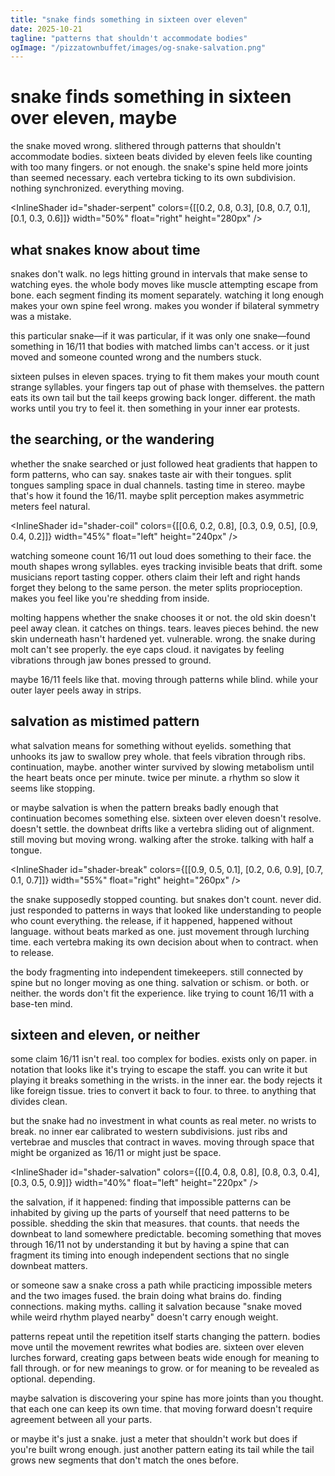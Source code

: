 ```yaml
---
title: "snake finds something in sixteen over eleven"
date: 2025-10-21
tagline: "patterns that shouldn't accommodate bodies"
ogImage: "/pizzatownbuffet/images/og-snake-salvation.png"
---
```



# snake finds something in sixteen over eleven, maybe

the snake moved wrong. slithered through patterns that shouldn't accommodate bodies. sixteen beats divided by eleven feels like counting with too many fingers. or not enough. the snake's spine held more joints than seemed necessary. each vertebra ticking to its own subdivision. nothing synchronized. everything moving.

<InlineShader id="shader-serpent" colors={[[0.2, 0.8, 0.3], [0.8, 0.7, 0.1], [0.1, 0.3, 0.6]]} width="50%" float="right" height="280px" />

## what snakes know about time

snakes don't walk. no legs hitting ground in intervals that make sense to watching eyes. the whole body moves like muscle attempting escape from bone. each segment finding its moment separately. watching it long enough makes your own spine feel wrong. makes you wonder if bilateral symmetry was a mistake.

this particular snake—if it was particular, if it was only one snake—found something in 16/11 that bodies with matched limbs can't access. or it just moved and someone counted wrong and the numbers stuck.

sixteen pulses in eleven spaces. trying to fit them makes your mouth count strange syllables. your fingers tap out of phase with themselves. the pattern eats its own tail but the tail keeps growing back longer. different. the math works until you try to feel it. then something in your inner ear protests.

## the searching, or the wandering

whether the snake searched or just followed heat gradients that happen to form patterns, who can say. snakes taste air with their tongues. split tongues sampling space in dual channels. tasting time in stereo. maybe that's how it found the 16/11. maybe split perception makes asymmetric meters feel natural.

<InlineShader id="shader-coil" colors={[[0.6, 0.2, 0.8], [0.3, 0.9, 0.5], [0.9, 0.4, 0.2]]} width="45%" float="left" height="240px" />

watching someone count 16/11 out loud does something to their face. the mouth shapes wrong syllables. eyes tracking invisible beats that drift. some musicians report tasting copper. others claim their left and right hands forget they belong to the same person. the meter splits proprioception. makes you feel like you're shedding from inside.

molting happens whether the snake chooses it or not. the old skin doesn't peel away clean. it catches on things. tears. leaves pieces behind. the new skin underneath hasn't hardened yet. vulnerable. wrong. the snake during molt can't see properly. the eye caps cloud. it navigates by feeling vibrations through jaw bones pressed to ground.

maybe 16/11 feels like that. moving through patterns while blind. while your outer layer peels away in strips.

## salvation as mistimed pattern

what salvation means for something without eyelids. something that unhooks its jaw to swallow prey whole. that feels vibration through ribs. continuation, maybe. another winter survived by slowing metabolism until the heart beats once per minute. twice per minute. a rhythm so slow it seems like stopping.

or maybe salvation is when the pattern breaks badly enough that continuation becomes something else. sixteen over eleven doesn't resolve. doesn't settle. the downbeat drifts like a vertebra sliding out of alignment. still moving but moving wrong. walking after the stroke. talking with half a tongue.

<InlineShader id="shader-break" colors={[[0.9, 0.5, 0.1], [0.2, 0.6, 0.9], [0.7, 0.1, 0.7]]} width="55%" float="right" height="260px" />

the snake supposedly stopped counting. but snakes don't count. never did. just responded to patterns in ways that looked like understanding to people who count everything. the release, if it happened, happened without language. without beats marked as one. just movement through lurching time. each vertebra making its own decision about when to contract. when to release.

the body fragmenting into independent timekeepers. still connected by spine but no longer moving as one thing. salvation or schism. or both. or neither. the words don't fit the experience. like trying to count 16/11 with a base-ten mind.

## sixteen and eleven, or neither

some claim 16/11 isn't real. too complex for bodies. exists only on paper. in notation that looks like it's trying to escape the staff. you can write it but playing it breaks something in the wrists. in the inner ear. the body rejects it like foreign tissue. tries to convert it back to four. to three. to anything that divides clean.

but the snake had no investment in what counts as real meter. no wrists to break. no inner ear calibrated to western subdivisions. just ribs and vertebrae and muscles that contract in waves. moving through space that might be organized as 16/11 or might just be space.

<InlineShader id="shader-salvation" colors={[[0.4, 0.8, 0.8], [0.8, 0.3, 0.4], [0.3, 0.5, 0.9]]} width="40%" float="left" height="220px" />

the salvation, if it happened: finding that impossible patterns can be inhabited by giving up the parts of yourself that need patterns to be possible. shedding the skin that measures. that counts. that needs the downbeat to land somewhere predictable. becoming something that moves through 16/11 not by understanding it but by having a spine that can fragment its timing into enough independent sections that no single downbeat matters.

or someone saw a snake cross a path while practicing impossible meters and the two images fused. the brain doing what brains do. finding connections. making myths. calling it salvation because "snake moved while weird rhythm played nearby" doesn't carry enough weight.

patterns repeat until the repetition itself starts changing the pattern. bodies move until the movement rewrites what bodies are. sixteen over eleven lurches forward, creating gaps between beats wide enough for meaning to fall through. or for new meanings to grow. or for meaning to be revealed as optional. depending.

maybe salvation is discovering your spine has more joints than you thought. that each one can keep its own time. that moving forward doesn't require agreement between all your parts.

or maybe it's just a snake. just a meter that shouldn't work but does if you're built wrong enough. just another pattern eating its tail while the tail grows new segments that don't match the ones before.
